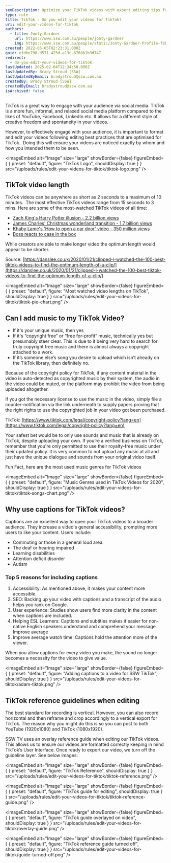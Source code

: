 ```yaml
---
seoDescription: Optimize your TikTok videos with expert editing tips for maximum engagement and visibility. Discover best practices for video length, music usage, and captioning to captivate audiences.
type: rule
title: TikTok - Do you edit your videos for TikTok?
uri: edit-your-videos-for-tiktok
authors:
  - title: Jonty Gardner
    url: https://www.ssw.com.au/people/jonty-gardner
    img: https://www.ssw.com.au/people/static/Jonty-Gardner-Profile-f8b9960c1c5482051abe7255cbc2dfcd.jpg
created: 2022-05-05T02:23:31.000Z
guid: efdbe798-d571-425d-a13c-6768b1b3d747
redirect:
  - do-you-edit-your-videos-for-tiktok
lastUpdated: 2025-02-04T12:34:58.000Z
lastUpdatedBy: Brady Stroud [SSW]
lastUpdatedByEmail: bradystroud@ssw.com.au
createdBy: Brady Stroud [SSW]
createdByEmail: bradystroud@ssw.com.au
isArchived: false
---
```

TikTok is a great way to engage with your audience via social media. TikTok is a more fun, informal, and relaxed social media platform compared to the likes of YouTube, Facebook, LinkedIn etc. It allows for a different style of creative freedom and spontaneity in your videos.

However, to effectively engage with your audience, it is important to format and edit your videos following editing best practices that are optimised for TikTok.  Doing this will ensure your videos are noticed exactly by whom and how you intended them to be seen.


<imageEmbed
  alt="Image"
  size="large"
  showBorder={false}
  figureEmbed={ {
    preset: "default",
    figure: "TikTok Logo",
    shouldDisplay: true
  } }
  src="/uploads/rules/edit-your-videos-for-tiktok/tiktok-logo.png"
/>

## TikTok video length

TikTok videos can be anywhere as short as 2 seconds to a maximum of 10 minutes.  The most effective TikTok videos range from 15 seconds to 3 mins. Here are some of the most-watched TikTok videos of all time:

* [Zach King's Harry Potter illusion - 2.2 billion views](https://www.tiktok.com/@zachking/video/6768504823336815877?is_from_webapp=1&sender_device=pc)
* [James Charles' Christmas wonderland transition - 1.7 billion views](https://www.tiktok.com/@jamescharles/video/6768188988441332998?is_from_webapp=1&sender_device=pc)
* [Khaby Lame's 'How to open a car door' video - 350 million views](https://www.tiktok.com/@khaby.lame/video/6979606181463526661?is_from_webapp=1&sender_device=pc)
* [Boss reacts to case in the box](https://www.tiktok.com/@tofutech/video/7082371662452165889?is_from_webapp=1&sender_device=pc)

While creators are able to make longer video the optimum length would appear to be shorter.

Source: [https://danslee.co.uk/2020/01/21/clipped-i-watched-the-100-best-tiktok-videos-to-find-the-optimum-length-of-a-clip/](https://danslee.co.uk/2020/01/21/clipped-i-watched-the-100-best-tiktok-videos-to-find-the-optimum-length-of-a-clip/)


<imageEmbed
  alt="Image"
  size="large"
  showBorder={false}
  figureEmbed={ {
    preset: "default",
    figure: "Most watched video lengths on TikTok",
    shouldDisplay: true
  } }
  src="/uploads/rules/edit-your-videos-for-tiktok/tiktok-pie-chart.png"
/>

## Can I add music to my TikTok Video?

* If it's your unique music, then yes
* If it's “copyright free” or “free for-profit” music, technically yes but presumably steer clear. This is due to it being very hard to search for truly copyright free music and there is almost always a copyright attached to a work.
* If it’s someone else’s song you desire to upload which isn’t already on the TikTok library, then definitely no.

Because of the copyright policy for TikTok, if any content material in the video is auto-detected as copyrighted music by their system, the audio in the video could be muted, or the platform may prohibit the video from being uploaded altogether.

If you got the necessary license to use the music in the video, simply file a counter-notification via the link underneath to supply papers proving that the right rights to use the copyrighted job in your video got been purchased.

TikTok: [https://www.tiktok.com/legal/copyright-policy?lang=en](https://www.tiktok.com/legal/copyright-policy?lang=en)

Your safest bet would be to only use sounds and music that is already on TikTok, despite uploading your own. If you’re a verified business on TikTok, remember that you're only permitted to use their royalty-free music under their updated policy. It is very common to not upload any music at all and just have the unique dialogue and sounds from your original video itself.

Fun Fact, here are the most used music genres for TikTok videos


<imageEmbed
  alt="Image"
  size="large"
  showBorder={false}
  figureEmbed={ {
    preset: "default",
    figure: "Music Genres used in TikTok Videos for 2020",
    shouldDisplay: true
  } }
  src="/uploads/rules/edit-your-videos-for-tiktok/tiktok-songs-chart.png"
/>

## Why use captions for TikTok videos?

Captions are an excellent way to open your TikTok videos to a broader audience. They increase a video's general accessibility, prompting more users to like your content. Users include:

* Commuting or those in a general loud area.
* The deaf or hearing impaired
* Learning disabilities
* Attention deficit disorder
* Autism

### Top 5 reasons for including captions

1. Accessibility: As mentioned above, it makes your content more accessible.
2. SEO: Backing up your video with captions and a transcript of the audio helps you rank on Google.
3. User experience: Studies show users find more clarity in the content when captions are included.
4. Helping ESL Learners: Captions and subtitles makes it easier for non-native English speakers understand and comprehend your message. Improve average
5. Improve average watch time: Captions hold the attention more of the viewer.

When you allow captions for every video you make, the sound no longer becomes a necessity for the video to give value.


<imageEmbed
  alt="Image"
  size="large"
  showBorder={false}
  figureEmbed={ {
    preset: "default",
    figure: "Adding captions to a video for SSW TikTok",
    shouldDisplay: true
  } }
  src="/uploads/rules/edit-your-videos-for-tiktok/adam-tiktok.png"
/>

## TikTok reference guidelines when editing

The best standard for recording is vertical. However, you can also record horizontal and then reframe and crop accordingly to a vertical export for TikTok. The reason why you might do this is so you can post to both YouTube (1920x1080) and TikTok (1080x1920).

SSW TV uses an overlay reference guide when editing our TikTok videos. This allows us to ensure our videos are formatted correctly keeping in mind TikTok’s User Interface. Once ready to export our video, we turn off the guideline layer. See below images:


<imageEmbed
  alt="Image"
  size="large"
  showBorder={false}
  figureEmbed={ {
    preset: "default",
    figure: "TikTok Reference",
    shouldDisplay: true
  } }
  src="/uploads/rules/edit-your-videos-for-tiktok/tiktok-reference.png"
/>


<imageEmbed
  alt="Image"
  size="large"
  showBorder={false}
  figureEmbed={ {
    preset: "default",
    figure: "TikTok guide for editing",
    shouldDisplay: true
  } }
  src="/uploads/rules/edit-your-videos-for-tiktok/tiktok-reference-guide.png"
/>


<imageEmbed
  alt="Image"
  size="large"
  showBorder={false}
  figureEmbed={ {
    preset: "default",
    figure: "TikTok guide overlayed on video",
    shouldDisplay: true
  } }
  src="/uploads/rules/edit-your-videos-for-tiktok/overlay-guide.png"
/>


<imageEmbed
  alt="Image"
  size="large"
  showBorder={false}
  figureEmbed={ {
    preset: "default",
    figure: "TikTok reference guide turned off",
    shouldDisplay: true
  } }
  src="/uploads/rules/edit-your-videos-for-tiktok/guide-turned-off.png"
/>

